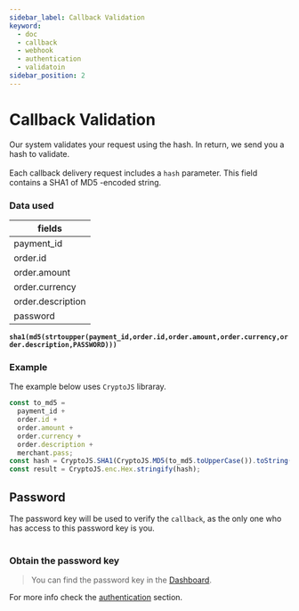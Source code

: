```yaml
---
sidebar_label: Callback Validation
keyword:
  - doc
  - callback
  - webhook
  - authentication
  - validatoin
sidebar_position: 2
---
```


# Callback Validation

Our system validates your request using the hash. In return, we send you a hash to validate.<br></br>
Each callback delivery request includes a `hash` parameter. This field contains a SHA1 of MD5 -encoded string.

### Data used

| fields            |
| ----------------- |
| payment_id        |
| order.id          |
| order.amount      |
| order.currency    |
| order.description |
| password          |

**`sha1(md5(strtoupper(payment_id,order.id,order.amount,order.currency,order.description,PASSWORD)))`**

### Example

The example below uses `CryptoJS` libraray.

```js
const to_md5 =
  payment_id +
  order.id +
  order.amount +
  order.currency +
  order.description +
  merchant.pass;
const hash = CryptoJS.SHA1(CryptoJS.MD5(to_md5.toUpperCase()).toString());
const result = CryptoJS.enc.Hex.stringify(hash);
```

## Password

The password key will be used to verify the `callback`, as the only one who has access to this password key is you. <br></br>

### Obtain the password key

> You can find the password key in the [Dashboard](https://dashboard.dineropay.com/login?continue=%2F).

For more info check the [authentication](../authentication/hash-validation) section.
